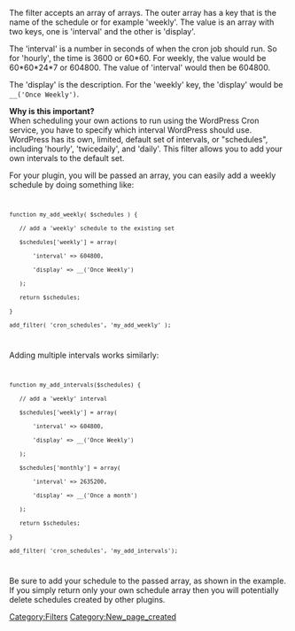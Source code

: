 The filter accepts an array of arrays. The outer array has a key that is the name of the schedule or for example 'weekly'. The value is an array with two keys, one is 'interval' and the other is 'display'.

The 'interval' is a number in seconds of when the cron job should run. So for 'hourly', the time is 3600 or 60*60. For weekly, the value would be 60*60*24*7 or 604800. The value of 'interval' would then be 604800.

The 'display' is the description. For the 'weekly' key, the 'display' would be <code>__('Once Weekly')</code>.

'''Why is this important?'''<br />
When scheduling your own actions to run using the WordPress Cron service, you have to specify which interval WordPress should use.  WordPress has its own, limited, default set of intervals, or "schedules", including 'hourly', 'twicedaily', and 'daily'.  This filter allows you to add your own intervals to the default set.

For your plugin, you will be passed an array, you can easily add a weekly schedule by doing something like:
<code>
 function my_add_weekly( $schedules ) {
 	// add a 'weekly' schedule to the existing set
 	$schedules['weekly'] = array(
 		'interval' => 604800,
 		'display' => __('Once Weekly')
 	);
 	return $schedules;
 }
 add_filter( 'cron_schedules', 'my_add_weekly' ); 
</code>
Adding multiple intervals works similarly:
<code>
 function my_add_intervals($schedules) {
 	// add a 'weekly' interval
 	$schedules['weekly'] = array(
 		'interval' => 604800,
 		'display' => __('Once Weekly')
 	);
 	$schedules['monthly'] = array(
 		'interval' => 2635200,
 		'display' => __('Once a month')
 	);
 	return $schedules;
 }
 add_filter( 'cron_schedules', 'my_add_intervals'); 
</code>
Be sure to add your schedule to the passed array, as shown in the example.  If you simply return only your own schedule array then you will potentially delete schedules created by other plugins.

{{Stub}}
[[Category:Filters]]
[[Category:New_page_created]]